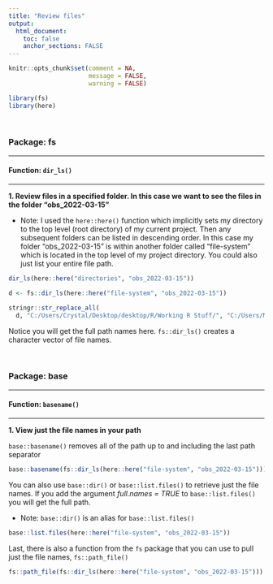 ```yaml
---
title: "Review files"
output: 
  html_document:
    toc: false
    anchor_sections: FALSE
---
```


```r
knitr::opts_chunk$set(comment = NA,
                      message = FALSE,
                      warning = FALSE)

library(fs)
library(here)
```

<br>

### Package: fs

---

#### Function: `dir_ls()`

---

**1\. Review files in a specified folder. In this case we want to see the files in the folder "obs_2022-03-15"**

* Note: I used the `here::here()` function which implicitly sets my directory to the top level (root directory) of my current project. Then any subsequent folders can be listed in descending order. In this case my folder "obs_2022-03-15" is within another folder called "file-system" which is located in the top level of my project directory. You could also just list your entire file path.

```r

dir_ls(here::here("directories", "obs_2022-03-15"))

```

```r

d <- fs::dir_ls(here::here("file-system", "obs_2022-03-15"))

stringr::str_replace_all(
  d, "C:/Users/Crystal/Desktop/desktop/R/Working R Stuff/", "C:/Users/Me/project/")


```

Notice you will get the full path names here. `fs::dir_ls()` creates a character vector of file names.

<br>

### Package: base

---

#### Function: `basename()`

---

**1\. View just the file names in your path**

`base::basename()` removes all of the path up to and including the last path separator

```r

base::basename(fs::dir_ls(here::here("file-system", "obs_2022-03-15")))


```

You can also use `base::dir()` or `base::list.files()` to retrieve just the file names. If you add the argument *full.names = TRUE* to `base::list.files()` you will get the full path.

* Note: `base::dir()` is an alias for `base::list.files()`

```r

base::list.files(here::here("file-system", "obs_2022-03-15"))

```

Last, there is also a function from the `fs` package that you can use to pull just the file names, `fs::path_file()`

```r

fs::path_file(fs::dir_ls(here::here("file-system", "obs_2022-03-15")))

```

